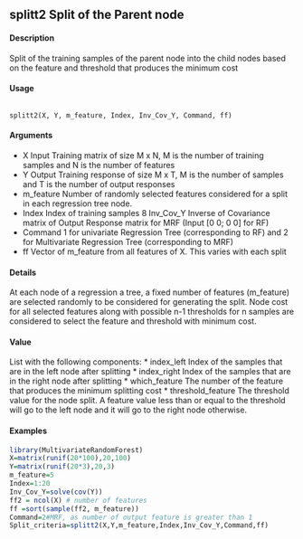 
## splitt2 Split of the Parent node

#### Description
Split of the training samples of the parent node into the child nodes based on the feature and threshold
that produces the minimum cost

#### Usage

<pre><code>
splitt2(X, Y, m_feature, Index, Inv_Cov_Y, Command, ff)
</code></pre>

#### Arguments
* X Input Training matrix of size M x N, M is the number of training samples and N
is the number of features
* Y Output Training response of size M x T, M is the number of samples and T is
the number of output responses
* m_feature Number of randomly selected features considered for a split in each regression
tree node.
* Index Index of training samples
8 Inv_Cov_Y Inverse of Covariance matrix of Output Response matrix for MRF (Input [0 0; 0
0] for RF)
* Command 1 for univariate Regression Tree (corresponding to RF) and 2 for Multivariate
Regression Tree (corresponding to MRF)
* ff Vector of m_feature from all features of X. This varies with each split

#### Details

At each node of a regression a tree, a fixed number of features (m_feature) are selected randomly
to be considered for generating the split. Node cost for all selected features along with possible n-1
thresholds for n samples are considered to select the feature and threshold with minimum cost.

#### Value
List with the following components:
* index_left Index of the samples that are in the left node after splitting
* index_right Index of the samples that are in the right node after splitting
* which_feature The number of the feature that produces the minimum splitting cost
* threshold_feature The threshold value for the node split. A feature value less than or equal to the
threshold will go to the left node and it will go to the right node otherwise.

#### Examples
```r
library(MultivariateRandomForest)
X=matrix(runif(20*100),20,100)
Y=matrix(runif(20*3),20,3)
m_feature=5
Index=1:20
Inv_Cov_Y=solve(cov(Y))
ff2 = ncol(X) # number of features
ff =sort(sample(ff2, m_feature))
Command=2#MRF, as number of output feature is greater than 1
Split_criteria=splitt2(X,Y,m_feature,Index,Inv_Cov_Y,Command,ff)
```
